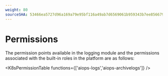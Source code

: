 ```yaml
---
weight: 80
sourceSHA: 53466ea5727d96a169a79e95bf116a49ab7d6569061b959343b7ee856679942a
---
```


# Permissions

The permission points available in the logging module and the permissions associated with the built-in roles in the platform are as follows:

<K8sPermissionTable functions={['aiops-logs','aiops-archivelogs']} />
